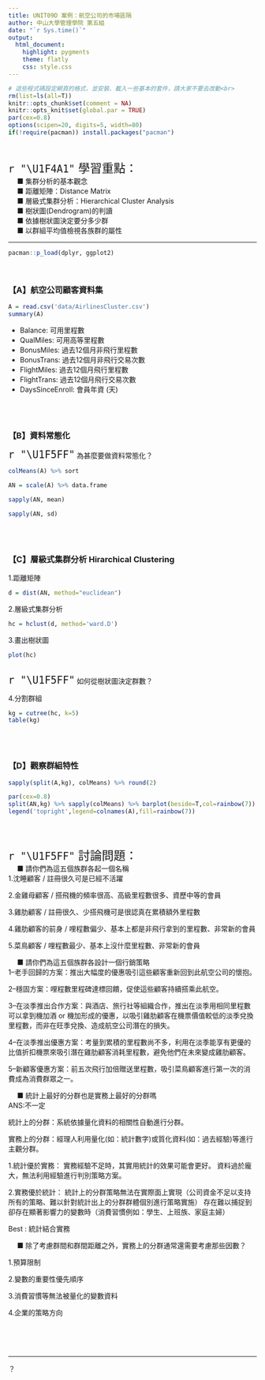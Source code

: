 ```yaml
---
title: UNIT09D 案例：航空公司的市場區隔
author: 中山大學管理學院 第五組
date: "`r Sys.time()`"
output: 
  html_document:
    highlight: pygments
    theme: flatly
    css: style.css
---
```


```r
# 這些程式碼設定網頁的格式，並安裝、載入一些基本的套件，請大家不要去改動<br>
rm(list=ls(all=T))
knitr::opts_chunk$set(comment = NA)
knitr::opts_knit$set(global.par = TRUE)
par(cex=0.8)
options(scipen=20, digits=5, width=80)
if(!require(pacman)) install.packages("pacman")
```
<br>

<p class="wwl">
<span style="font-size:24px">`r "\U1F4A1"` 學習重點：</span><br>
&emsp; ■ 集群分析的基本觀念<br>
&emsp; ■ 距離矩陣：Distance Matrix<br>
&emsp; ■ 層級式集群分析：Hierarchical Cluster Analysis<br>
&emsp; ■ 樹狀圖(Dendrogram)的判讀<br>
&emsp; ■ 依據樹狀圖決定要分多少群<br>
&emsp; ■ 以群組平均值檢視各族群的屬性<br>
</p class="wwl">

<hr>

```r
pacman::p_load(dplyr, ggplot2)
```
<br>

### 【A】航空公司顧客資料集

```r
A = read.csv('data/AirlinesCluster.csv')
summary(A)
```

+ Balance: 可用里程數
+ QualMiles: 可用高等里程數
+ BonusMiles: 過去12個月非飛行里程數
+ BonusTrans: 過去12個月非飛行交易次數
+ FlightMiles: 過去12個月飛行里程數
+ FlightTrans: 過去12個月飛行交易次數
+ DaysSinceEnroll: 會員年資 (天)


<br><br>

### 【B】資料常態化

<span style="font-size:24px">`r "\U1F5FF"`</span>
為甚麼要做資料常態化？<br>
```r
colMeans(A) %>% sort
```

```r
AN = scale(A) %>% data.frame
```

```r
sapply(AN, mean)
```

```r
sapply(AN, sd)
```

<br><br>

### 【C】層級式集群分析 Hirarchical Clustering  

1.距離矩陣
```r
d = dist(AN, method="euclidean")
```

2.層級式集群分析
```r
hc = hclust(d, method='ward.D')
```

3.畫出樹狀圖
```r
plot(hc)
```
<br>
<span style="font-size:24px">`r "\U1F5FF"`</span>
如何從樹狀圖決定群數？<br>

4.分割群組 
```r
kg = cutree(hc, k=5)
table(kg)
```

<br><br>

### 【D】觀察群組特性

```r
sapply(split(A,kg), colMeans) %>% round(2) 
```

```r
par(cex=0.8)
split(AN,kg) %>% sapply(colMeans) %>% barplot(beside=T,col=rainbow(7))
legend('topright',legend=colnames(A),fill=rainbow(7))
```

<br><br>

<p class="qiz">
<span style="font-size:24px">`r "\U1F5FF"` 討論問題：</span><br>
&emsp; ■ 請你們為這五個族群各起一個名稱<br>
1.沈睡顧客 / 註冊很久可是已經不活躍

2.金雞母顧客 / 搭飛機的頻率很高、高級里程數很多、資歷中等的會員

3.雞肋顧客 / 註冊很久、少搭飛機可是很認真在累積額外里程數

4.雞肋顧客的前身 / 哩程數偏少、基本上都是非飛行拿到的里程數、非常新的會員

5.菜鳥顧客 / 哩程數最少、基本上沒什麼里程數、非常新的會員

&emsp; ■ 請你們為這五個族群各設計一個行銷策略<br>
1--老手回歸的方案：推出大幅度的優惠吸引這些顧客重新回到此航空公司的懷抱。

2--穩固方案：哩程數里程碑達標回饋，促使這些顧客持續搭乘此航空。

3--在淡季推出合作方案：與酒店、旅行社等組織合作，推出在淡季用相同里程數可以拿到機加酒 or 機加形成的優惠，以吸引雞肋顧客在機票價值較低的淡季兌換里程數，而非在旺季兌換、造成航空公司潛在的損失。

4--在淡季推出優惠方案：考量到累積的里程數尚不多，利用在淡季能享有更優的比值折扣機票來吸引潛在雞肋顧客消耗里程數，避免他們在未來變成雞肋顧客。

5--新顧客優惠方案：前五次飛行加倍贈送里程數，吸引菜鳥顧客進行第一次的消費成為消費群眾之一。

&emsp; ■ 統計上最好的分群也是實務上最好的分群嗎<br>
ANS:不一定

統計上的分群：系統依據量化資料的相關性自動進行分群。

實務上的分群：經理人利用量化(如：統計數字)或質化資料(如：過去經驗)等進行主觀分群。

1.統計優於實務：
實務經驗不足時，其實用統計的效果可能會更好。
資料過於龐大，無法利用經驗進行判別策略方案。

2.實務優於統計： 
統計上的分群策略無法在實際面上實現（公司資金不足以支持所有的策略、難以針對統計出上的分群群體個別進行策略實施）
存在難以捕捉到卻存在顯著影響力的變數時（消費習慣例如：學生、上班族、家庭主婦）

Best : 統計結合實務

&emsp; ■ 除了考慮群間和群間距離之外，實務上的分群通常還需要考慮那些因數？<br>
</p class="qiz">

1.預算限制

2.變數的重要性優先順序

3.消費習慣等無法被量化的變數資料

4.企業的策略方向


<br><br><br><hr>






？


